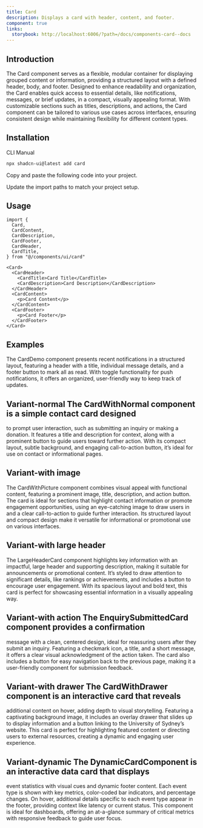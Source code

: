 ```yaml
---
title: Card
description: Displays a card with header, content, and footer.
component: true
links:
  storybook: http://localhost:6006/?path=/docs/components-card--docs
---
```


## Introduction

The Card component serves as a flexible, modular container for displaying grouped content or information, providing a structured layout with a defined header, body, and footer. Designed to enhance readability and organization, the Card enables quick access to essential details, like notifications, messages, or brief updates, in a compact, visually appealing format. With customizable sections such as titles, descriptions, and actions, the Card component can be tailored to various use cases across interfaces, ensuring consistent design while maintaining flexibility for different content types.

<ComponentPreview name="card-with-form" description="A card with a form" />

## Installation

<Tabs defaultValue="cli">

<TabsList>
  <TabsTrigger value="cli">CLI</TabsTrigger>
  <TabsTrigger value="manual">Manual</TabsTrigger>
</TabsList>
<TabsContent value="cli">

```bash
npx shadcn-ui@latest add card
```

</TabsContent>

<TabsContent value="manual">

<Steps>

<Step>Copy and paste the following code into your project.</Step>

<ComponentSource name="card" />

<Step>Update the import paths to match your project setup.</Step>

</Steps>

</TabsContent>

</Tabs>

## Usage

```tsx
import {
  Card,
  CardContent,
  CardDescription,
  CardFooter,
  CardHeader,
  CardTitle,
} from "@/components/ui/card"
```

```tsx
<Card>
  <CardHeader>
    <CardTitle>Card Title</CardTitle>
    <CardDescription>Card Description</CardDescription>
  </CardHeader>
  <CardContent>
    <p>Card Content</p>
  </CardContent>
  <CardFooter>
    <p>Card Footer</p>
  </CardFooter>
</Card>
```

## Examples

The CardDemo component presents recent notifications in a structured layout, featuring a header with a title, individual message details, and a footer button to mark all as read. With toggle functionality for push notifications, it offers an organized, user-friendly way to keep track of updates.

<ComponentPreview
  name="card-demo"
  description="A card showing notifications settings."
/>
## Variant-normal The CardWithNormal component is a simple contact card designed
to prompt user interaction, such as submitting an inquiry or making a donation. It
features a title and description for context, along with a prominent button to guide
users toward further action. With its compact layout, subtle background, and engaging
call-to-action button, it’s ideal for use on contact or informational pages.

<ComponentPreview
  name="card-normal"
  description="A card showing notifications settings with image."
/>

## Variant-with image

The CardWithPicture component combines visual appeal with functional content, featuring a prominent image, title, description, and action button. The card is ideal for sections that highlight contact information or promote engagement opportunities, using an eye-catching image to draw users in and a clear call-to-action to guide further interaction. Its structured layout and compact design make it versatile for informational or promotional use on various interfaces.

<ComponentPreview
  name="card-image"
  description="A card showing notifications settings with image."
/>

## Variant-with large header

The LargeHeaderCard component highlights key information with an impactful, large header and supporting description, making it suitable for announcements or promotional content. It’s styled to draw attention to significant details, like rankings or achievements, and includes a button to encourage user engagement. With its spacious layout and bold text, this card is perfect for showcasing essential information in a visually appealing way.

<ComponentPreview
  name="card-large-header"
  description="A card showing notifications settings with image."
/>
## Variant-with action The EnquirySubmittedCard component provides a confirmation
message with a clean, centered design, ideal for reassuring users after they submit
an inquiry. Featuring a checkmark icon, a title, and a short message, it offers a
clear visual acknowledgment of the action taken. The card also includes a button
for easy navigation back to the previous page, making it a user-friendly component
for submission feedback.

<ComponentPreview
  name="card-with-action"
  description="A card showing notifications settings with image."
/>
## Variant-with drawer The CardWithDrawer component is an interactive card that reveals
additional content on hover, adding depth to visual storytelling. Featuring a captivating
background image, it includes an overlay drawer that slides up to display information
and a button linking to the University of Sydney’s website. This card is perfect
for highlighting featured content or directing users to external resources, creating
a dynamic and engaging user experience.

<ComponentPreview
  name="card-with-drawer"
  description="A card showing notifications settings with image."
/>
## Variant-dynamic The DynamicCardComponent is an interactive data card that displays
event statistics with visual cues and dynamic footer content. Each event type is
shown with key metrics, color-coded bar indicators, and percentage changes. On hover,
additional details specific to each event type appear in the footer, providing context
like latency or current status. This component is ideal for dashboards, offering
an at-a-glance summary of critical metrics with responsive feedback to guide user
focus.

<ComponentPreview
  name="card-dynamic"
  description="A card showing notifications settings with image."
/>
